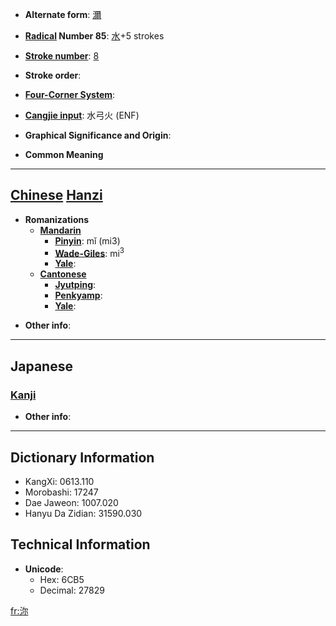 * '''Alternate form''': [[濔]]

* '''[[Wiktionary:Chinese radical index| Radical]] Number 85''': [[Wiktionary:Chinese radical index 水|水]]+5 strokes

* '''[[Wiktionary:Chinese total strokes index|Stroke number]]''': [[Wiktionary:Chinese total strokes index 8|8]]

* '''Stroke order''': 

* '''[[Wiktionary:Chinese four corner index|Four-Corner System]]''': 

* '''[[Wiktionary:Chinese Cangjie index|Cangjie input]]''': 水弓火 (ENF)

* '''Graphical Significance and Origin''': 

* '''Common Meaning'''

----

== [[Chinese]] [[Hanzi]] ==

* '''Romanizations'''
** '''[[Mandarin]]'''
*** '''[[Pinyin]]''': mǐ (mi3)
*** '''[[Wade-Giles]]''': mi<sup>3</sup>
*** '''[[Yale]]''': 
** '''[[Cantonese]]'''
*** '''[[Jyutping]]''':
*** '''[[Penkyamp]]''': 
*** '''[[Yale]]''': 

* '''Other info''': 

----

==Japanese==
===[[Kanji]]===
{{kanji|on readings=[[でい]] (dei), [[ない]] (nai)|kun readings=}}

* '''Other info''':  

----

== Dictionary Information ==

* KangXi: 0613.110
* Morobashi: 17247
* Dae Jaweon: 1007.020
* Hanyu Da Zidian: 31590.030

== Technical Information ==

* '''Unicode''':
** Hex: 6CB5
** Decimal: 27829

[[fr:沵]]